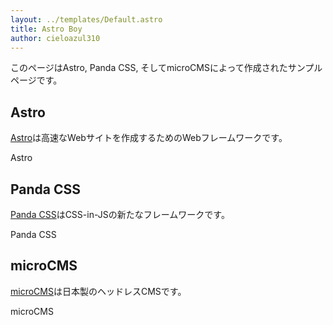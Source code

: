 ```yaml
---
layout: ../templates/Default.astro
title: Astro Boy
author: cieloazul310
---
```



このページはAstro, Panda CSS, そしてmicroCMSによって作成されたサンプルページです。

## Astro

[Astro]は高速なWebサイトを作成するためのWebフレームワークです。

<PanelLink href="https://astro.build/">Astro</PanelLink>

## Panda CSS

[Panda CSS]はCSS-in-JSの新たなフレームワークです。

<PanelLink href="https://panda-css.com/">Panda CSS</PanelLink>

## microCMS

[microCMS]は日本製のヘッドレスCMSです。

<PanelLink href="https://microcms.io/">microCMS</PanelLink>

[Astro]: https://astro.build/
[Panda CSS]: https://panda-css.com/
[microCMS]: https://microcms.io/
